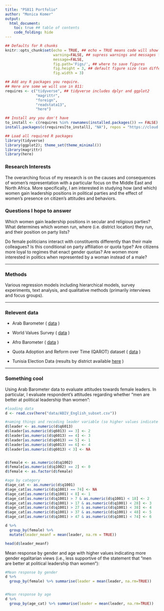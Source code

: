 ```yaml
---
title: "PS811 Portfolio"
author: "Monica Komer"
output:
  html_document: 
    toc: true ## table of contents
    code_folding: hide
---
```

```r
## Defaults for R chunks
knitr::opts_chunk$set(echo = TRUE, ## echo = TRUE means code will show
                      warning=FALSE, ## supress warnings and messages from R
                      message=FALSE,
                      fig.path='Figs/', ## where to save figures
                      fig.height = 3, ## default figure size (can differ in each chunk)
                      fig.width = 3)

## Add any R packages you require. 
## Here are some we will use in 811:
requires <- c("tidyverse", ## tidyverse includes dplyr and ggplot2
              "magrittr",
              "foreign",
              "readstata13",
              "here")

## Install any you don't have
to_install <- c(requires %in% rownames(installed.packages()) == FALSE)
install.packages(c(requires[to_install], "NA"), repos = "https://cloud.r-project.org/" )

## Load all required R packages
library(tidyverse)
library(ggplot2); theme_set(theme_minimal())
library(magrittr)
library(here)
```



### Research Interests
The overarching focus of my research is on the causes and consequences of women’s representation with a particular focus on the Middle East and North Africa. More specifically, I am interested in studying how (and which) women gain leadership positions in political parties and the effect of women’s presence on citizen’s attitudes and behaviors. 

### Questions I hope to answer
Which women gain leadership positions in secular and religious parties? What determines which women run, where (i.e. district location) they run, and their position on party lists?

Do female politicians interact with constituents differently than their male colleagues? Is this conditional on party affiliation or quota type? Are citizens more loyal to regimes that enact gender quotas? Are women more interested in politics when represented by a woman instead of a male?

---

### Methods
Various regression models including hierarchical models, survey experiments, text analysis, and qualitative methods (primarily interviews and focus groups). 

---

### Relevent data

- Arab Barometer ( [data](http://www.arabbarometer.org/survey-data/) )

- World Values Survey ( [data](http://www.worldvaluessurvey.org/WVSContents.jsp) )

- Afro Barometer ( [data](http://www.afrobarometer.org/data) )

- Quota Adoption and Reform over Time (QAROT) dataset ( [data](https://www.openicpsr.org/openicpsr/project/100918/version/V1/view) )

- Tunisia Election Data (results by district available [here](http://tunisiaelectiondata.com/) )


---

### Something cool

Using Arab Barometer data to evaluate attitudes towards female leaders. In particular, I evaluate respondent's attitudes regarding whether "men are better at political leadership than women":

```r
#loading data
d <- read.csv(here("data/ABIV_English_subset.csv"))

#naming things and recoding leader variable (so higher values indicate more gender egalitarian views)
d$leader <- as.numeric(d$q6013)
d$leader[as.numeric(d$q6013) == 3] <- 2
d$leader[as.numeric(d$q6013) == 4] <- 3
d$leader[as.numeric(d$q6013) == 5] <- 1
d$leader[as.numeric(d$q6013) == 6] <- 4
d$leader[as.numeric(d$q6013) < 3] <- NA


d$female <- as.numeric(d$q1002)
d$female[as.numeric(d$q1002) == 2] <- 0
d$female <- as.factor(d$female)

#age by category
d$age_cat <- as.numeric(d$q1001)
d$age_cat[as.numeric(d$q1001) == 74] <- NA
d$age_cat[as.numeric(d$q1001) < 8] <- 1
d$age_cat[as.numeric(d$q1001) > 7 & as.numeric(d$q1001) < 18] <- 2
d$age_cat[as.numeric(d$q1001) > 17 & as.numeric(d$q1001) < 28] <- 3
d$age_cat[as.numeric(d$q1001) > 27 & as.numeric(d$q1001) < 38] <- 4
d$age_cat[as.numeric(d$q1001) > 37 & as.numeric(d$q1001) < 48] <- 5
d$age_cat[as.numeric(d$q1001) > 47 & as.numeric(d$q1001) < 74] <- 6


```

```r
d %>%
  group_by(female) %>% 
  mutate(leader_meanf = mean(leader, na.rm = TRUE))

head(d$leader_meanf)

```
<!-- Unclear what I'm doing wrong in the chunk of code above. Trying to make a var that is the mean response by gender. -->


Mean response by gender and age with higher values indicating more gender egalitarian views (i.e., less supportive of the statement that "men are better at political leadership than women"):
```r

#Mean response by gender
d %>%
  group_by(female) %>% summarise(leader = mean(leader, na.rm=TRUE))


#Mean response by age
d %>%
  group_by(age_cat) %>% summarise(leader = mean(leader, na.rm=TRUE))

```



